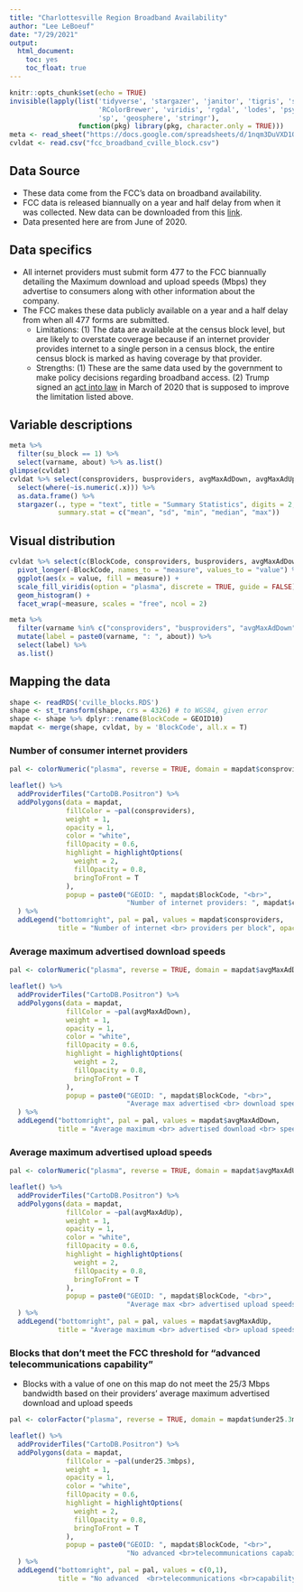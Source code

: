 ```yaml
---
title: "Charlottesville Region Broadband Availability"
author: "Lee LeBoeuf"
date: "7/29/2021"
output: 
  html_document:
    toc: yes
    toc_float: true
---
```


```r
knitr::opts_chunk$set(echo = TRUE)
invisible(lapply(list('tidyverse', 'stargazer', 'janitor', 'tigris', 'sf', 'leaflet', 'rcartocolor', 
                      'RColorBrewer', 'viridis', 'rgdal', 'lodes', 'psych', 'reshape2', 'googlesheets4', 
                      'sp', 'geosphere', 'stringr'),
                 function(pkg) library(pkg, character.only = TRUE)))
meta <- read_sheet("https://docs.google.com/spreadsheets/d/1nqm3DuVXD1ObbVe_deacvT7uSLdBXfQJo3mkbqDwrVo/edit?usp=sharing", sheet = "fcc_broadband", gs4_deauth())
cvldat <- read.csv("fcc_broadband_cville_block.csv")
```

## Data Source
* These data come from the FCC's data on broadband availability. 
* FCC data is released biannually on a year and half delay from when it was collected. New data can be downloaded from this [link](https://www.fcc.gov/general/broadband-deployment-data-fcc-form-477). 
* Data presented here are from June of 2020. 

## Data specifics 
* All internet providers must submit form 477 to the FCC biannually detailing the Maximum download and upload speeds (Mbps) they advertise to consumers along with other information about the company. 
* The FCC makes these data publicly available on a year and a half delay from when all 477 forms are submitted. 
    + Limitations: (1) The data are available at the census block level, but are likely to overstate coverage because if an internet provider provides internet to a single person in a census block, the entire census block is marked as having coverage by that provider. 
    + Strengths: (1) These are the same data used by the government to make policy decisions regarding broadband access. (2) Trump signed an [act into law](https://www.commerce.senate.gov/2020/3/bill-to-improve-broadband-data-maps-signed-into-law) in March of 2020 that is supposed to improve the limitation listed above. 
    
## Variable descriptions
```r
meta %>% 
  filter(su_block == 1) %>%
  select(varname, about) %>% as.list()
glimpse(cvldat)
cvldat %>% select(consproviders, busproviders, avgMaxAdDown, avgMaxAdUp, under25.3mbps) %>% 
  select(where(~is.numeric(.x))) %>% 
  as.data.frame() %>% 
  stargazer(., type = "text", title = "Summary Statistics", digits = 2,
            summary.stat = c("mean", "sd", "min", "median", "max"))
```

## Visual distribution 
```r
cvldat %>% select(c(BlockCode, consproviders, busproviders, avgMaxAdDown, avgMaxAdUp)) %>% 
  pivot_longer(-BlockCode, names_to = "measure", values_to = "value") %>%
  ggplot(aes(x = value, fill = measure)) +
  scale_fill_viridis(option = "plasma", discrete = TRUE, guide = FALSE) +
  geom_histogram() + 
  facet_wrap(~measure, scales = "free", ncol = 2)
```

```r
meta %>% 
  filter(varname %in% c("consproviders", "busproviders", "avgMaxAdDown", "avgMaxAdUp")) %>%
  mutate(label = paste0(varname, ": ", about)) %>% 
  select(label) %>% 
  as.list()
```
   
## Mapping the data 
```r
shape <- readRDS('cville_blocks.RDS')
shape <- st_transform(shape, crs = 4326) # to WGS84, given error
shape <- shape %>% dplyr::rename(BlockCode = GEOID10)
mapdat <- merge(shape, cvldat, by = 'BlockCode', all.x = T)
```
  
### Number of consumer internet providers
```r
pal <- colorNumeric("plasma", reverse = TRUE, domain = mapdat$consproviders)

leaflet() %>% 
  addProviderTiles("CartoDB.Positron") %>% 
  addPolygons(data = mapdat,
              fillColor = ~pal(consproviders),
              weight = 1,
              opacity = 1,
              color = "white", 
              fillOpacity = 0.6,
              highlight = highlightOptions(
                weight = 2,
                fillOpacity = 0.8,
                bringToFront = T
              ),
              popup = paste0("GEOID: ", mapdat$BlockCode, "<br>",
                             "Number of internet providers: ", mapdat$consproviders)
  ) %>% 
  addLegend("bottomright", pal = pal, values = mapdat$consproviders, 
            title = "Number of internet <br> providers per block", opacity = 0.7)
```

### Average maximum advertised download speeds 
```r
pal <- colorNumeric("plasma", reverse = TRUE, domain = mapdat$avgMaxAdDown) 

leaflet() %>% 
  addProviderTiles("CartoDB.Positron") %>% 
  addPolygons(data = mapdat,
              fillColor = ~pal(avgMaxAdDown),
              weight = 1,
              opacity = 1,
              color = "white", 
              fillOpacity = 0.6,
              highlight = highlightOptions(
                weight = 2,
                fillOpacity = 0.8,
                bringToFront = T
              ),
              popup = paste0("GEOID: ", mapdat$BlockCode, "<br>",
                             "Average max advertised <br> download speeds: ", round(mapdat$avgMaxAdDown, 2))
  ) %>% 
  addLegend("bottomright", pal = pal, values = mapdat$avgMaxAdDown, 
            title = "Average maximum <br> advertised download <br> speeds per block", opacity = 0.7)
```

### Average maximum advertised upload speeds 
```r
pal <- colorNumeric("plasma", reverse = TRUE, domain = mapdat$avgMaxAdUp)

leaflet() %>% 
  addProviderTiles("CartoDB.Positron") %>% 
  addPolygons(data = mapdat,
              fillColor = ~pal(avgMaxAdUp),
              weight = 1,
              opacity = 1,
              color = "white", 
              fillOpacity = 0.6,
              highlight = highlightOptions(
                weight = 2,
                fillOpacity = 0.8,
                bringToFront = T
              ),
              popup = paste0("GEOID: ", mapdat$BlockCode, "<br>",
                             "Average max <br> advertised upload speeds: ", round(mapdat$avgMaxAdUp, 2))
  ) %>% 
  addLegend("bottomright", pal = pal, values = mapdat$avgMaxAdUp, 
            title = "Average maximum <br> advertised <br> upload speeds per block", opacity = 0.7)
```

### Blocks that don't meet the FCC threshold for "advanced telecommunications capability"
* Blocks with a value of one on this map do not meet the 25/3 Mbps bandwidth based on their providers' average maximum advertised download and upload speeds 
```r
pal <- colorFactor("plasma", reverse = TRUE, domain = mapdat$under25.3mbps)

leaflet() %>% 
  addProviderTiles("CartoDB.Positron") %>% 
  addPolygons(data = mapdat,
              fillColor = ~pal(under25.3mbps),
              weight = 1,
              opacity = 1,
              color = "white", 
              fillOpacity = 0.6,
              highlight = highlightOptions(
                weight = 2,
                fillOpacity = 0.8,
                bringToFront = T
              ),
              popup = paste0("GEOID: ", mapdat$BlockCode, "<br>",
                             "No advanced <br>telecommunications capability: ", mapdat$under25.3mbps)
  ) %>% 
  addLegend("bottomright", pal = pal, values = c(0,1), 
            title = "No advanced  <br>telecommunications <br>capability", opacity = 0.7)
```













    